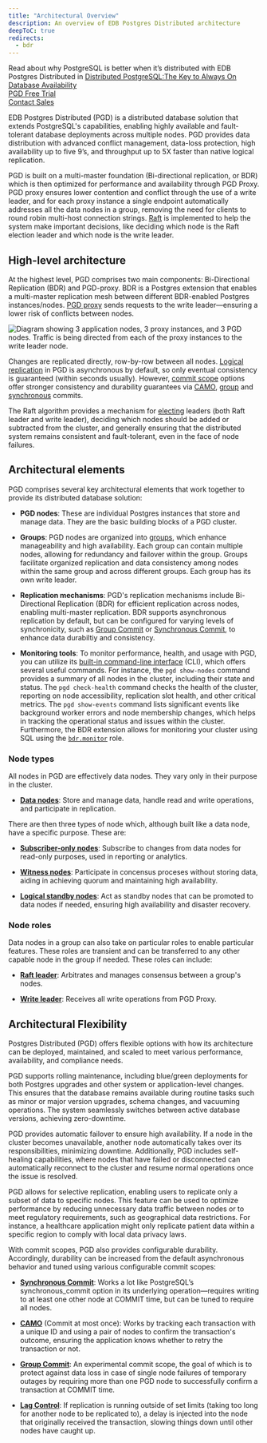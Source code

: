 ```yaml
---
title: "Architectural Overview"
description: An overview of EDB Postgres Distributed architecture
deepToC: true
redirects: 
  - bdr
---
```


<div class="container mt-4 mb-4 border border-primary">
<div class="row bg-light">
<div class="col-12 text-center px-3 py-3">
Read about why PostgreSQL is better when it’s distributed with EDB Postgres Distributed in <a href="https://www.enterprisedb.com/distributed-postgresql-always-on-database-availability">Distributed PostgreSQL:The Key to Always On Database Availability</a>
</div>
</div>
<div class="row bg-light">
<div class="col-6 px-3 py-3 d-flex justify-content-center align-items-center">
<a href="https://www.enterprisedb.com/products/edb-postgres-distributed" class="btn btn-lg btn-primary text-light px-4 text-nowrap text-center" title="Get a free trial of PGD">PGD Free Trial</a>
</div>
<div class="col-6 px-3 py-3 d-flex justify-content-center align-items-center">
<a href="https://www.enterprisedb.com/contact" class="btn btn-lg btn-primary text-light px-4 text-nowrap text-center" title="Contact sales with any questions">Contact Sales</a>
</div>
</div>
</div>


EDB Postgres Distributed (PGD) is a distributed database solution that extends PostgreSQL's capabilities, enabling highly available and fault-tolerant database deployments across multiple nodes. 
PGD provides data distribution with advanced conflict management, data-loss protection, high availability up to five 9’s, and throughput up to 5X faster than native logical replication.

PGD is built on a multi-master foundation (Bi-directional replication, or BDR) which is then optimized for performance and availability through PGD Proxy. 
PGD proxy ensures lower contention and conflict through the use of a write leader, and for each proxy instance a single endpoint automatically addresses all the data nodes in a group, removing the need for clients to round robin multi-host connection strings. 
[Raft](https://en.wikipedia.org/wiki/Raft_(algorithm)) is implemented to help the system make important decisions, like deciding which node is the Raft election leader and which node is the write leader. 

## High-level architecture

At the highest level, PGD comprises two main components: Bi-Directional Replication (BDR) and PGD-proxy. 
BDR is a Postgres extension that enables a multi-master replication mesh between different BDR-enabled Postgres instances/nodes. 
[PGD proxy](../routing) sends requests to the write leader—ensuring a lower risk of conflicts between nodes.

![Diagram showing 3 application nodes, 3 proxy instances, and 3 PGD nodes. Traffic is being directed from each of the proxy instances to the write leader node.](./img/always_on_1x3_updated.png)

Changes are replicated directly, row-by-row between all nodes. 
[Logical replication](../terminology/#logical-replication) in PGD is asynchronous by default, so only eventual consistency is guaranteed (within seconds usually). 
However, [commit scope](../durability/commit-scopes) options offer stronger consistency and durability guarantees via [CAMO](/pgd/latest/durability/camo/), [group](../durability/group-commit) and [synchronous](../durability/synchronous_commit) commits.

The Raft algorithm provides a mechanism for [electing](../routing/raft/04_raft_elections_in_depth/) leaders (both Raft leader and write leader), deciding which nodes should be added or subtracted from the cluster, and generally ensuring that the distributed system remains consistent and fault-tolerant, even in the face of node failures.

## Architectural elements

PGD comprises several key architectural elements that work together to provide its distributed database solution:

  - **PGD nodes**: These are individual Postgres instances that store and manage data. They are the basic building blocks of a PGD cluster.

  - **Groups**:  PGD nodes are organized into [groups](../node_management/groups_and_subgroups), which enhance manageability and high availability. Each group can contain multiple nodes, allowing for redundancy and failover within the group. Groups facilitate organized replication and data consistency among nodes within the same group and across different groups. Each group has its own write leader.

  - **Replication mechanisms**: PGD's replication mechanisms include Bi-Directional Replication (BDR) for efficient replication across nodes, enabling multi-master replication. BDR supports asynchronous replication by default, but can be configured for varying levels of synchronicity, such as [Group Commit](../durability/group-commit) or [Synchronous Commit](../durability/synchronous_commit), to enhance data durabiltiy and consistency.

  - **Monitoring tools**: To monitor performance, health, and usage with PGD, you can utilize its [built-in command-line interface](../cli) (CLI), which offers several useful commands. For instance, the `pgd show-nodes` command provides a summary of all nodes in the cluster, including their state and status. The `pgd check-health` command checks the health of the cluster, reporting on node accessibility, replication slot health, and other critical metrics. The `pgd show-events` command lists significant events like background worker errors and node membership changes, which helps in tracking the operational status and issues within the cluster. Furthermore, the BDR extension allows for monitoring your cluster using SQL using the [`bdr.monitor`](../security/pgd-predefined-roles/#bdr_monitor) role.

### Node types

All nodes in PGD are effectively data nodes. They vary only in their purpose in the cluster. 

  - **[Data nodes](../node_management/node_types/#data-nodes)**: Store and manage data, handle read and write operations, and participate in replication.

There are then three types of node which, although built like a data node, have a specific purpose. These are:

  - **[Subscriber-only nodes](../node_management/subscriber_only/#subscriber-only-nodes)**: Subscribe to changes from data nodes for read-only purposes, used in reporting or analytics.

  - **[Witness nodes](../node_management/witness_nodes/)**: Participate in concensus proceses without storing data, aiding in achieving quorum and maintaining high availability.

  - **[Logical standby nodes](../node_management/logical_standby_nodes/)**: Act as standby nodes that can be promoted to data nodes if needed, ensuring high availability and disaster recovery.

### Node roles

Data nodes in a group can also take on particular roles to enable particular features. 
These roles are transient and can be transferred to any other capable node in the group if needed.
These roles can include:

  - **[Raft leader]()**: Arbitrates and manages consensus between a group's nodes.

  - **[Write leader](../terminology/#write-leader)**: Receives all write operations from PGD Proxy.

## Architectural Flexibility

Postgres Distributed (PGD) offers flexible options with how its architecture can be deployed, maintained, and scaled to meet various performance, availability, and compliance needs.

PGD supports rolling maintenance, including blue/green deployments for both Postgres upgrades and other system or application-level changes. This ensures that the database remains available during routine tasks such as minor or major version upgrades, schema changes, and vacuuming operations. The system seamlessly switches between active database versions, achieving zero-downtime.

PGD provides automatic failover to ensure high availability. If a node in the cluster becomes unavailable, another node automatically takes over its responsibilities, minimizing downtime. Additionally, PGD includes self-healing capabilities, where nodes that have failed or disconnected can automatically reconnect to the cluster and resume normal operations once the issue is resolved.

PGD allows for selective replication, enabling users to replicate only a subset of data to specific nodes. This feature can be used to optimize performance by reducing unnecessary data traffic between nodes or to meet regulatory requirements, such as geographical data restrictions. For instance, a healthcare application might only replicate patient data within a specific region to comply with local data privacy laws.

With commit scopes, PGD also provides configurable durability. Accordingly, durability can be increased from the default asynchronous behavior and tuned using various configurable commit scopes: 

- **[Synchronous Commit](../commit-scopes/synchronous_commit.mdx)**: Works a lot like PostgreSQL’s synchronous_commit option in its underlying operation—requires writing to at least one other node at COMMIT time, but can be tuned to require all nodes.

- **[CAMO](../commit-scopes/camo.mdx)** (Commit at most once): Works by tracking each transaction with a unique ID and using a pair of nodes to confirm the transaction's outcome, ensuring the application knows whether to retry the transaction or not.

- **[Group Commit](../commit-scopes/group-commit.mdx)**: An experimental commit scope, the goal of which is to protect against data loss in case of single node failures of temporary outages by requiring more than one PGD node to successfully confirm a transaction at COMMIT time.

- **[Lag Control](../commit-scopes/lag-control.mdx)**: If replication is running outside of set limits (taking too long for another node to be replicated to), a delay is injected into the node that originally received the transaction, slowing things down until other nodes have caught up.